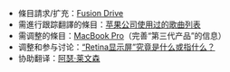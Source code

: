 *條目請求/扩充：[[Fusion_Drive|Fusion Drive]]
*需進行跟踪翻譯的條目：[[苹果公司使用过的歌曲列表|苹果公司使用过的歌曲列表]]
*需调整的條目：[[MacBook_Pro|MacBook Pro]]（完善“第三代产品”的信息）
*调整和参与讨论：[[Talk:Retina显示屏#“Retina显示屏”究竟是什么或指什么？|“Retina显示屏”究竟是什么或指什么？]]
*协助翻译：[[阿瑟·莱文森|阿瑟·莱文森]]